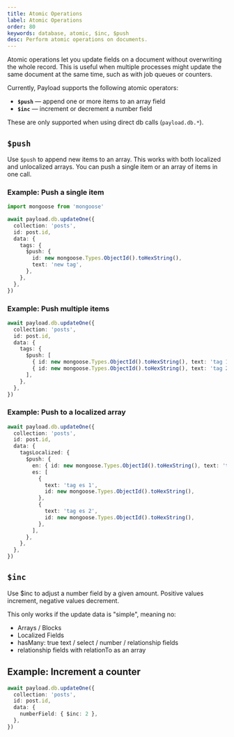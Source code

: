 ```yaml
---
title: Atomic Operations
label: Atomic Operations
order: 80
keywords: database, atomic, $inc, $push
desc: Perform atomic operations on documents.
---
```


Atomic operations let you update fields on a document without overwriting the whole record. This is useful when multiple processes might update the same document at the same time, such as with job queues or counters.

Currently, Payload supports the following atomic operators:

- **`$push`** — append one or more items to an array field
- **`$inc`** — increment or decrement a number field

These are only supported when using direct db calls (`payload.db.*`).

## `$push`

Use `$push` to append new items to an array. This works with both localized and unlocalized arrays. You can push a single item or an array of items in one call.

### Example: Push a single item

```ts
import mongoose from 'mongoose'

await payload.db.updateOne({
  collection: 'posts',
  id: post.id,
  data: {
    tags: {
      $push: {
        id: new mongoose.Types.ObjectId().toHexString(),
        text: 'new tag',
      },
    },
  },
})
```

### Example: Push multiple items

```ts
await payload.db.updateOne({
  collection: 'posts',
  id: post.id,
  data: {
    tags: {
      $push: [
        { id: new mongoose.Types.ObjectId().toHexString(), text: 'tag 1' },
        { id: new mongoose.Types.ObjectId().toHexString(), text: 'tag 2' },
      ],
    },
  },
})
```

### Example: Push to a localized array

```ts
await payload.db.updateOne({
  collection: 'posts',
  id: post.id,
  data: {
    tagsLocalized: {
      $push: {
        en: { id: new mongoose.Types.ObjectId().toHexString(), text: 'tag en' },
        es: [
          {
            text: 'tag es 1',
            id: new mongoose.Types.ObjectId().toHexString(),
          },
          {
            text: 'tag es 2',
            id: new mongoose.Types.ObjectId().toHexString(),
          },
        ],
      },
    },
  },
})
```

## `$inc`

Use $inc to adjust a number field by a given amount. Positive values increment, negative values decrement.

This only works if the update data is "simple", meaning no:

- Arrays / Blocks
- Localized Fields
- hasMany: true text / select / number / relationship fields
- relationship fields with relationTo as an array

## Example: Increment a counter

```ts
await payload.db.updateOne({
  collection: 'posts',
  id: post.id,
  data: {
    numberField: { $inc: 2 },
  },
})
```
